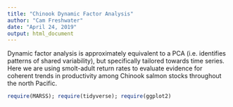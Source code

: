 ```yaml
---
title: "Chinook Dynamic Factor Analysis"
author: "Cam Freshwater"
date: "April 24, 2019"
output: html_document
---
```


Dynamic factor analysis is approximately equivalent to a PCA (i.e. identifies patterns of shared variability), but specifically tailored towards time series. Here we are using smolt-adult return rates to evaluate evidence for coherent trends in productivity among Chinook salmon stocks throughout the north Pacific.

```r
require(MARSS); require(tidyverse); require(ggplot2)


```